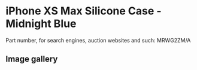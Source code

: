 # iPhone XS Max Silicone Case - Midnight Blue

Part number, for search engines, auction websites and such: MRWG2ZM/A

## Image gallery

<div style={{ width: "768px" }}>
  <GalleryComponent
    images={[
      {
        original: "/everysource/MRWG2",
        thumbnail: "/everypreview/MRWG2",
      },
      {
        original: "/everysource/MRWG2_AV1_GOLD",
        thumbnail: "/everypreview/MRWG2_AV1_GOLD",
      },
      {
        original: "/everysource/MRWG2_AV1_SILVER",
        thumbnail: "/everypreview/MRWG2_AV1_SILVER",
      },
      {
        original: "/everysource/MRWG2_AV1_SPACE_GRAY",
        thumbnail: "/everypreview/MRWG2_AV1_SPACE_GRAY",
      },
      {
        original: "/everysource/MRWG2_AV2",
        thumbnail: "/everypreview/MRWG2_AV2",
      }
    ]}
  />
</div>